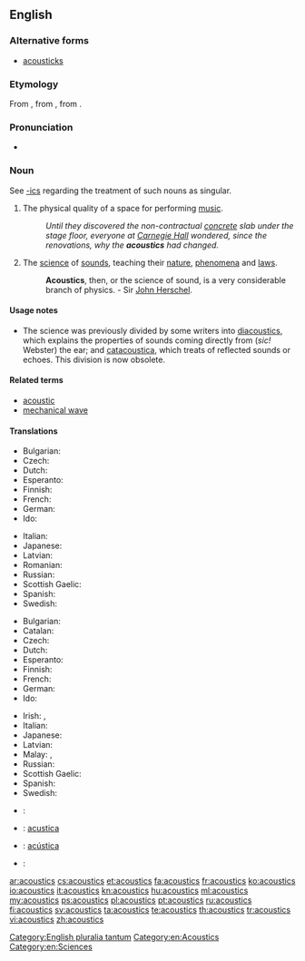 ==English==

===Alternative forms===
* [[acousticks]] {{qualifier|obsolete}}

===Etymology===
From {{etyl|fr|en}} {{term|acoustique|lang=fr}}, from {{etyl|grc|en}} {{term|ἀκουστικός|lang=grc}}, from {{term|ἀκούω||to hear|lang=grc}}.

===Pronunciation===
* {{audio|en-us-acoustics.ogg|Audio (US)}}

===Noun===
{{en-noun|-}}
See [[-ics]] regarding the treatment of such nouns as singular.

# The physical quality of a space for performing [[music]].
#: ''Until they discovered the non-contractual [[concrete]] slab under the stage floor, everyone at [[Wikipedia:Carnegie Hall|Carnegie Hall]] wondered, since the renovations, why the '''acoustics''' had changed.''
# {{context|physics}} The [[science]] of [[sound]]s, teaching their [[nature]], [[phenomena]] and [[laws]].
#: '''Acoustics''', then, or the science of sound, is a very considerable branch of physics. - Sir [[Wikipedia:John Herschel|John Herschel]].

====Usage notes====
* The science was previously divided by some writers into [[diacoustics]], which explains the properties of sounds coming directly from (''sic!'' Webster) the ear; and [[catacoustica]], which treats of reflected sounds or echoes.  This division is now obsolete.

====Related terms====
* [[acoustic]]
* [[mechanical wave]]

====Translations====
{{trans-top|quality of a space for doing music}}
* Bulgarian: {{t+|bg|акустика}}
* Czech: {{t+|cs|akustika|f}}
* Dutch: {{t+|nl|akoestiek|m}}
* Esperanto: {{t-|eo|akustiko}}
* Finnish: {{t+|fi|akustiikka}}
* French: {{t+|fr|acoustique|f}}
* German: {{t+|de|Akustik|f}}
* Ido: {{t+|io|akustiko}}
{{trans-mid}}
* Italian: {{t+|it|acustica}}
* Japanese: {{t+|ja|音響|tr=onkyō}}
* Latvian: {{t-|lv|akustika|f}}
* Romanian: {{t-|ro|acustică|f}}
* Russian: {{t+|ru|акустика|f|tr=akústika}}
* Scottish Gaelic: {{t-|gd|fuaimearrachd|f}}
* Spanish: {{t+|es|acústica|f}}
* Swedish: {{t+|sv|akustik|c}}
{{trans-bottom}}

{{trans-top|physics: a science of sounds}}
* Bulgarian: {{t+|bg|акустика}}
* Catalan: {{t-|ca|acústica|f}}
* Czech: {{t+|cs|akustika|f}}
* Dutch: {{t+|nl|akoestiek|m}}
* Esperanto: {{t-|eo|akustiko}}
* Finnish: {{t+|fi|akustiikka}}
* French: {{t+|fr|acoustique|f}}
* German: {{t+|de|Akustik|f}}
* Ido: {{t+|io|akustiko}}
{{trans-mid}}
* Irish: {{t-|ga|fuaimeolaíocht|f}}, {{t-|ga|acústaic|f}}
* Italian: {{t+|it|acustica}}
* Japanese: {{t-|ja|音響学|tr=onkyōgaku}}
* Latvian: {{t-|lv|akustika|f}}
* Malay: {{t-|ms|akustik}}, {{t-|ms|kaji bunyi}}
* Russian: {{t+|ru|акустика|f|tr=akústika}}
* Scottish Gaelic: {{t-|gd|fuaimearrachd|f}}
* Spanish: {{t+|es|acústica|f}}
* Swedish: {{t+|sv|akustik|c}}
{{trans-bottom}}

{{checktrans-top}}
<!--Remove this section once all of the translations below have been moved into the tables above.-->
* {{ttbc|sh}}: {{t-|sh|akustika|f}}
* {{ttbc|ia}}: [[acustica]]
* {{ttbc|pt}}: [[acústica]] {{f}}
* {{ttbc|sl}}: {{t+|sl|akustika|f}}
{{trans-bottom}}

[[Category:English pluralia tantum]]
[[Category:en:Acoustics]]
[[Category:en:Sciences]]

[[ar:acoustics]]
[[cs:acoustics]]
[[et:acoustics]]
[[fa:acoustics]]
[[fr:acoustics]]
[[ko:acoustics]]
[[io:acoustics]]
[[it:acoustics]]
[[kn:acoustics]]
[[hu:acoustics]]
[[ml:acoustics]]
[[my:acoustics]]
[[ps:acoustics]]
[[pl:acoustics]]
[[pt:acoustics]]
[[ru:acoustics]]
[[fi:acoustics]]
[[sv:acoustics]]
[[ta:acoustics]]
[[te:acoustics]]
[[th:acoustics]]
[[tr:acoustics]]
[[vi:acoustics]]
[[zh:acoustics]]